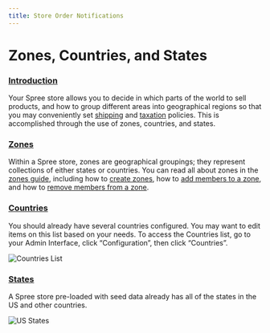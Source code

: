 ```yaml
---
title: Store Order Notifications
---
```


# Zones, Countries, and States

### [Introduction](zones-countries-states.md#introduction) <a id="introduction"></a>

Your Spree store allows you to decide in which parts of the world to sell products, and how to group different areas into geographical regions so that you may conveniently set [shipping](../shipments/shipments-description.md) and [taxation](taxes.md#zones) policies. This is accomplished through the use of zones, countries, and states.

### [Zones](zones-countries-states.md#zones) <a id="zones"></a>

Within a Spree store, zones are geographical groupings; they represent collections of either states or countries. You can read all about zones in the [zones guide](../shipments/zones.md#zones), including how to [create zones](../shipments/zones.md#creating-a-zone), how to [add members to a zone](../shipments/zones.md#adding-members-to-a-zone), and how to [remove members from a zone](../shipments/zones.md#removing-members-from-a-zone).

### [Countries](zones-countries-states.md#countries) <a id="countries"></a>

You should already have several countries configured. You may want to edit items on this list based on your needs. To access the Countries list, go to your Admin Interface, click “Configuration”, then click “Countries”.

![Countries List](..//images/image%20%28123%29.png)

### [States](zones-countries-states.md#states) <a id="states"></a>

A Spree store pre-loaded with seed data already has all of the states in the US and other countries.

![US States](..//images/image%20%2833%29.png)

